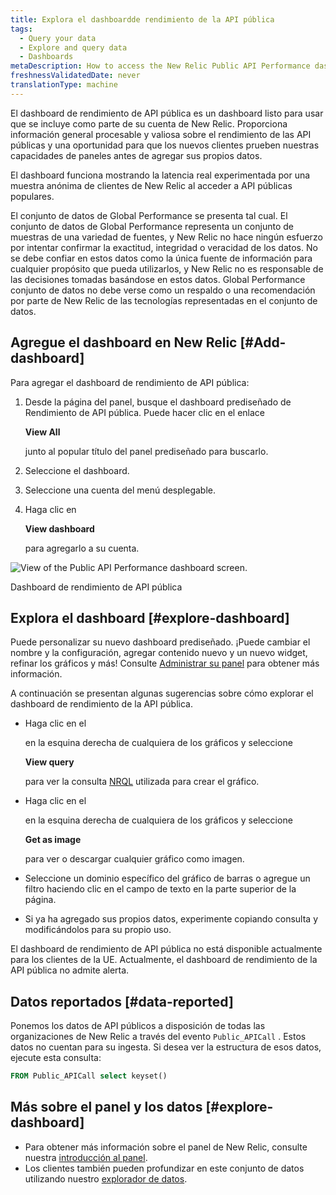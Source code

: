 ```yaml
---
title: Explora el dashboardde rendimiento de la API pública
tags:
  - Query your data
  - Explore and query data
  - Dashboards
metaDescription: How to access the New Relic Public API Performance dashboard.
freshnessValidatedDate: never
translationType: machine
---
```



El dashboard de rendimiento de API pública es un dashboard listo para usar que se incluye como parte de su cuenta de New Relic. Proporciona información general procesable y valiosa sobre el rendimiento de las API públicas y una oportunidad para que los nuevos clientes prueben nuestras capacidades de paneles antes de agregar sus propios datos.

El dashboard funciona mostrando la latencia real experimentada por una muestra anónima de clientes de New Relic al acceder a API públicas populares.

<Callout variant="important">
  El conjunto de datos de Global Performance se presenta tal cual. El conjunto de datos de Global Performance representa un conjunto de muestras de una variedad de fuentes, y New Relic no hace ningún esfuerzo por intentar confirmar la exactitud, integridad o veracidad de los datos. No se debe confiar en estos datos como la única fuente de información para cualquier propósito que pueda utilizarlos, y New Relic no es responsable de las decisiones tomadas basándose en estos datos. Global Performance conjunto de datos no debe verse como un respaldo o una recomendación por parte de New Relic de las tecnologías representadas en el conjunto de datos.
</Callout>

## Agregue el dashboard en New Relic [#Add-dashboard]

Para agregar el dashboard de rendimiento de API pública:

1. Desde la página del panel, busque el dashboard prediseñado de Rendimiento de API pública. Puede hacer clic en el enlace

   <DoNotTranslate>**View All**</DoNotTranslate>

   junto al popular título del panel prediseñado para buscarlo.

2. Seleccione el dashboard.

3. Seleccione una cuenta del menú desplegable.

4. Haga clic en

   <DoNotTranslate>**View dashboard**</DoNotTranslate>

   para agregarlo a su cuenta.

<img
  title="Public API Performance dashboard"
  alt="View of the Public API Performance dashboard screen."
  src={publicApiPerformanceDashForGpd}
/>

<figcaption>
  Dashboard de rendimiento de API pública
</figcaption>

## Explora el dashboard [#explore-dashboard]

Puede personalizar su nuevo dashboard prediseñado. ¡Puede cambiar el nombre y la configuración, agregar contenido nuevo y un nuevo widget, refinar los gráficos y más! Consulte [Administrar su panel](/docs/query-your-data/explore-query-data/dashboards/manage-your-dashboard/) para obtener más información.

A continuación se presentan algunas sugerencias sobre cómo explorar el dashboard de rendimiento de la API pública.

* Haga clic en el

  <Icon name="fe-more-horizontal"/>

  en la esquina derecha de cualquiera de los gráficos y seleccione

  <DoNotTranslate>**View query**</DoNotTranslate>

  para ver la consulta [NRQL](/docs/query-data/nrql-new-relic-query-language/getting-started/introduction-nrql) utilizada para crear el gráfico.

* Haga clic en el

  <Icon name="fe-more-horizontal"/>

  en la esquina derecha de cualquiera de los gráficos y seleccione

  <DoNotTranslate>**Get as image**</DoNotTranslate>

  para ver o descargar cualquier gráfico como imagen.

* Seleccione un dominio específico del gráfico de barras o agregue un filtro haciendo clic en el campo de texto en la parte superior de la página.

* Si ya ha agregado sus propios datos, experimente copiando consulta y modificándolos para su propio uso.

<Callout variant="important">
  El dashboard de rendimiento de API pública no está disponible actualmente para los clientes de la UE.
</Callout>

<Callout variant="important">
  Actualmente, el dashboard de rendimiento de la API pública no admite alerta.
</Callout>

## Datos reportados [#data-reported]

Ponemos los datos de API públicos a disposición de todas las organizaciones de New Relic a través del evento `Public_APICall` . Estos datos no cuentan para su ingesta. Si desea ver la estructura de esos datos, ejecute esta consulta:

```sql
FROM Public_APICall select keyset()
```

## Más sobre el panel y los datos [#explore-dashboard]

* Para obtener más información sobre el panel de New Relic, consulte nuestra [introducción al panel](/docs/query-your-data/explore-query-data/dashboards/introduction-dashboards/).
* Los clientes también pueden profundizar en este conjunto de datos utilizando nuestro [explorador de datos](/docs/query-your-data/explore-query-data/browse-data/introduction-data-explorer/).